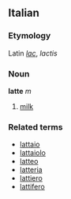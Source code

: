 ==Italian==
===Etymology===
Latin ''[[lac]]'', ''lactis''
===Noun===
'''latte''' ''m''

#[[milk]]

===Related terms===
*[[lattaio]]
*[[lattaiolo]]
*[[latteo]]
*[[latteria]]
*[[lattiero]]
*[[lattifero]]